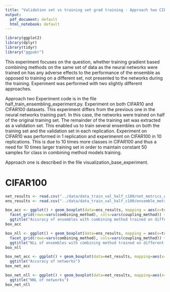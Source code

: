 ```yaml
---
title: "Validation set vs training set grad training - Approach two CIFAR100"
output:
  pdf_document: default
  html_notebook: default
---
```


```r
library(ggplot2)
library(dplyr)
library(tidyr)
library("ggpubr")
```

This experiment focuses on the question, whether training gradient based combining methods on the same set of data as the neural networks were trained on has any adverse effects to the performance of the ensemble as opposed to training on a different set, not presented to the networks during the training.
Experiment was performed with two slightly different approaches.

Approach two
Experiment code is in the file half_train_ensembling_experiment.py.
Experiment on both CIFAR10 and CIFAR100 datasets.
This experiment differs from the previous one in the neural networks training part. In this case, the networks were trained on half of the original training set. The remainder of the training set was extracted as a validation set. This enabled us to train several ensembles on both the training set and the validation set in each replication. Experiment on CIFAR10 was performed in 1 replication and experimennt on CIFAR100 in 10 replications. This is due to 10 times more classes in CIFAR100 and thus a need for 10 times larger training set in order to maintain constant 50 samples for class in combining method models training.

Approach one is described in the file visualization_base_experiment.

# CIFAR100

```r
net_results <- read.csv("../data/data_train_val_half_c100/net_metrics_grad.csv")
ens_results <- read.csv("../data/data_train_val_half_c100/ensemble_metrics_grad.csv")
```
```r
box_acc <- ggplot() + geom_boxplot(data=ens_results, mapping = aes(x=train_set, y=accuracy, fill=train_set)) +
  facet_grid(rows=vars(combining_method), cols=vars(coupling_method)) +
  ggtitle("Accuracy of ensembles with combining method trained on different train sets")
box_acc
```



```r
box_nll <- ggplot() + geom_boxplot(data=ens_results, mapping = aes(x=train_set, y=nll, fill=train_set)) + 
  facet_grid(rows=vars(combining_method), cols=vars(coupling_method)) +
  ggtitle("NLL of ensembles with combining method trained on different train sets")
box_nll
```

```r
box_net_acc <- ggplot() + geom_boxplot(data=net_results, mapping=aes(x=network, y=accuracy)) +
  ggtitle("Accuracy of networks")
box_net_acc
```

```r
box_net_nll <- ggplot() + geom_boxplot(data=net_results, mapping=aes(x=network, y=nll)) +
  ggtitle("NNL of networks")
box_net_nll
```
